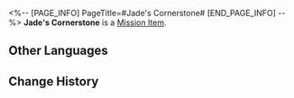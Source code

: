 <%-- [PAGE_INFO]
PageTitle=#Jade's Cornerstone#
[END_PAGE_INFO] --%>
{{Item Infobox
|id          = 140462
|image       = Item Jade's Cornerstone.png
|type        = Mission Item
|invCategory = Missions
|rarity      = 3
|effect      = 
|description = 
}}
'''Jade's Cornerstone''' is a [[Mission Item]].

==Other Languages==
{{Other Languages
|en   = Jade's Cornerstone
|zhs  = 翡翠的基石
|zht  = 翡翠的基石
|ja   = ジェイドの基石
|ko   = 제이드의 초석
|es   = Piedra angular de Jade
|fr   = Pierre angulaire de Jade
|ru   = Камень Яшмы
|th   = หินศิลาของ Jade
|vi   = Đá Tảng Của Jade
|de   = Jades Kernstein
|id   = Batu Landasan Jade
|pt   = Alicerce de Jade
}}

==Change History==
{{Change History|2.0}}